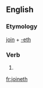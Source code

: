 ==English==

===Etymology===
[[join]] + [[-eth]]

===Verb===
{{en-verb form}}

# {{en-archaic third-person singular of|join}}

[[fr:joineth]]